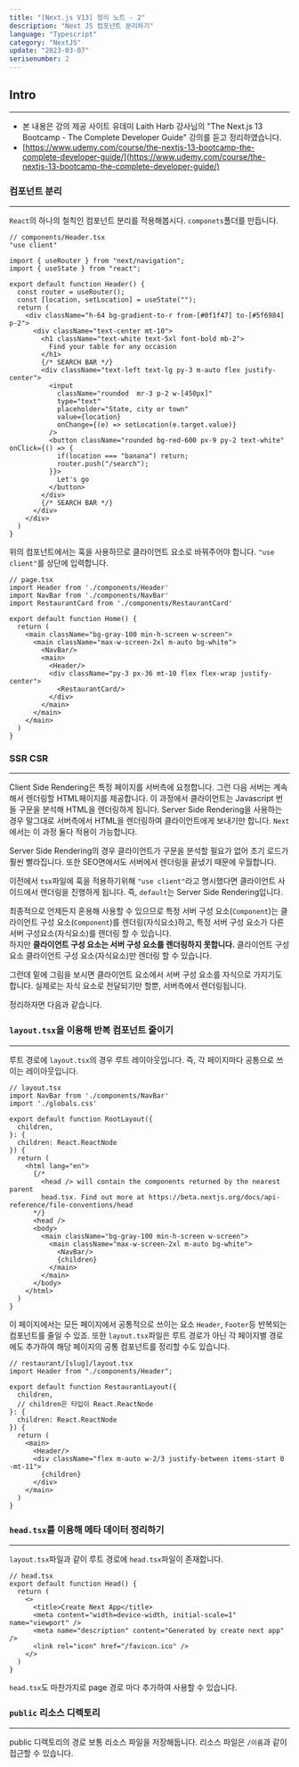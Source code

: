 ```yaml
---
title: "[Next.js V13] 정리 노트 - 2"
description: "Next JS 컴포넌트 분리하기"
language: "Typescript"
category: "NextJS"
update: "2023-03-07"
serisenumber: 2
---
```

## Intro
---
- 본 내용은 강의 제공 사이트 유데미 Laith Harb 강사님의 "The Next.js 13 Bootcamp - The Complete Developer Guide" 강의를 듣고 정리하였습니다.
- [https://www.udemy.com/course/the-nextjs-13-bootcamp-the-complete-developer-guide/](https://www.udemy.com/course/the-nextjs-13-bootcamp-the-complete-developer-guide/)

### 컴포넌트 분리
---
`React`의 하나의 철칙인 컴포넌트 분리를 적용해봅시다. `componets`폴더를 만듭니다.

```tsx
// components/Header.tsx
"use client"

import { useRouter } from "next/navigation";
import { useState } from "react";

export default function Header() {
  const router = useRouter();
  const [location, setLocation] = useState("");
  return (
    <div className="h-64 bg-gradient-to-r from-[#0f1f47] to-[#5f6984] p-2">
      <div className="text-center mt-10">
        <h1 className="text-white text-5xl font-bold mb-2">
          Find your table for any occasion
        </h1>
        {/* SEARCH BAR */}
        <div className="text-left text-lg py-3 m-auto flex justify-center">
          <input
            className="rounded  mr-3 p-2 w-[450px]"
            type="text"
            placeholder="State, city or town"
            value={location}
            onChange={(e) => setLocation(e.target.value)}
          />
          <button className="rounded bg-red-600 px-9 py-2 text-white" onClick={() => {
            if(location === "banana") return;
            router.push("/search");
          }}>
            Let's go
          </button>
        </div>
        {/* SEARCH BAR */}
      </div>
    </div>
  )
}
```
위의 컴포넌트에서는 훅을 사용하므로 클라이언트 요소로 바꿔주어야 합니다. `"use client"`를 상단에 입력합니다.
```tsx
// page.tsx
import Header from './components/Header'
import NavBar from './components/NavBar'
import RestaurantCard from './components/RestaurantCard'

export default function Home() {
  return (
    <main className="bg-gray-100 min-h-screen w-screen">
      <main className="max-w-screen-2xl m-auto bg-white">
        <NavBar/>
        <main>
          <Header/>
          <div className="py-3 px-36 mt-10 flex flex-wrap justify-center">
            <RestaurantCard/>
          </div>
        </main>
      </main>
    </main>
  )
}
```

### SSR CSR
---
Client Side Rendering은 특정 페이지를 서버측에 요청합니다. 그런 다음 서버는 계속해서 렌더링할 HTML페이지를 제공합니다. 이 과정에서 클라이언트는 Javascript 번들 구문을 분석해 HTML을 렌더링하게 됩니다.
Server Side Rendering을 사용하는 경우 말그대로 서버측에서 HTML을 렌더링하여 클라이언트에게 보내기만 합니다. `Next`에서는 이 과정 둘다 적용이 가능합니다.

Server Side Rendering의 경우 클라이언트가 구문을 분석할 필요가 없어 초기 로드가 훨씬 빨라집니다. 또한 SEO면에서도 서버에서 렌더링을 끝냈기 때문에 우월합니다.

이전에서 `tsx`파일에 훅을 적용하기위해 `"use client"`라고 명시했다면 클라이언트 사이드에서 렌더링을 진행하게 됩니다. 즉, `default`는 Server Side Rendering입니다.  

최종적으로 언제든지 혼용해 사용할 수 있으므로 특정 서버 구성 요소(`Component`)는 클라이언트 구성 요소(`Component`)를 렌더링(자식요소)하고, 특정 서버 구성 요소가 다른 서버 구성요소(자식요소)를 렌더링 할 수 있습니다.  
하지만 <b>클라이언트 구성 요소는 서버 구성 요소를 렌더링하지 못합니다.</b> 클라이언트 구성 요소 클라이언트 구성 요소(자식요소)만 렌더링 할 수 있습니다.

그런데 밑에 그림을 보시면 클라이언트 요소에서 서버 구성 요소를 자식으로 가지기도 합니다. 실제로는 자식 요소로 전달되기만 할뿐, 서버측에서 렌더링됩니다.

정리하자면 다음과 같습니다.

### `layout.tsx`을 이용해 반복 컴포넌트 줄이기
---
루트 경로에 `layout.tsx`의 경우 루트 레이아웃입니다. 즉, 각 페이지마다 공통으로 쓰이는 레이아웃입니다.
```tsx
// layout.tsx
import NavBar from './components/NavBar'
import './globals.css'

export default function RootLayout({
  children,
}: {
  children: React.ReactNode
}) {
  return (
    <html lang="en">
      {/*
        <head /> will contain the components returned by the nearest parent
        head.tsx. Find out more at https://beta.nextjs.org/docs/api-reference/file-conventions/head
      */}
      <head />
      <body>
        <main className="bg-gray-100 min-h-screen w-screen">
          <main className="max-w-screen-2xl m-auto bg-white">
            <NavBar/>
            {children}
          </main>
        </main>
      </body>
    </html>
  )
}
```
이 페이지에서는 모든 페이지에서 공통적으로 쓰이는 요소 `Header`, `Footer`등 반복되는 컴포넌트를 줄일 수 있죠. 또한 `layout.tsx`파일은 루트 경로가 아닌 각 페이지별 경로에도 추가하여 해당 페이지의 공통 컴포넌트를 정리할 수도 있습니다.
```tsx
// restaurant/[slug]/layout.tsx
import Header from "./components/Header";

export default function RestaurantLayout({
  children,
  // children은 타입이 React.ReactNode
}: {
  children: React.ReactNode
}) {
  return (
    <main>
      <Header/>
      <div className="flex m-auto w-2/3 justify-between items-start 0 -mt-11">
        {children}
      </div>
    </main>
  )
}
```

### `head.tsx`를 이용해 메타 데이터 정리하기
---
`layout.tsx`파일과 같이 루트 경로에 `head.tsx`파일이 존재합니다. 
```tsx
// head.tsx
export default function Head() {
  return (
    <>
      <title>Create Next App</title>
      <meta content="width=device-width, initial-scale=1" name="viewport" />
      <meta name="description" content="Generated by create next app" />
      <link rel="icon" href="/favicon.ico" />
    </>
  )
}
```
`head.tsx`도 마찬가지로 page 경로 마다 추가하여 사용할 수 있습니다.

### `public` 리소스 디렉토리
---
public 디렉토리의 경로 보통 리소스 파일을 저장해둡니다. 리소스 파일은 `/이름`과 같이 접근할 수 있습니다.
